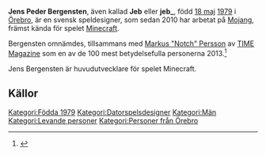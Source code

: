 {{Infobox biografi
| namn          = Jens Bergensten
| bild          = Jens Bergensten Minecon.jpg
| bildstorlek   = 200px
| alt           = 
| bildtext      = Jens Bergensten, 2011
| födelsenamn   = Jens Peder Bergensten
| födelsedatum  =  {{Ålder|1979|05|18}}
| födelseort    = [[Örebro]]
| nationalitet  = Svensk
| andra_namn    = Jeb, jeb_
| känd_för      = [[Minecraft]]
| yrke          = Speldesigner
}}

'''Jens Peder Bergensten''', även kallad '''Jeb''' eller '''jeb_''', född [[18 maj]] [[1979]] i [[Örebro]], är en svensk speldesigner, som sedan 2010 har arbetat på [[Mojang]], främst kända för spelet [[Minecraft]].

Bergensten omnämdes, tillsammans med  [[Markus Persson|Markus "Notch" Persson]] av [[TIME Magazine]] som en av de 100 mest betydelsefulla personerna 2013.<ref name="time">{{webbref|url=http://time100.time.com/2013/04/18/time-100/slide/markus-persson-and-jens-bergensten/|titel=Markus Persson och Jens Bergensten|hämtdatum=2013-04-18|verk=TIME Magazine}}</ref>

Jens Bergensten är huvudutvecklare för spelet Minecraft.
==Källor==
<references/>

{{spelpersonstub}}
{{personstub-Sverige}}

{{STANDARDSORTERING:Bergensten, Jens}}

[[Kategori:Födda 1979]]
[[Kategori:Datorspelsdesigner]]
[[Kategori:Män]]
[[Kategori:Levande personer]]
[[Kategori:Personer från Örebro]]
